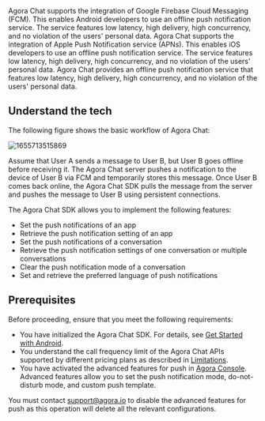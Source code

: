 
<PlatformWrapper platform="android">
Agora Chat supports the integration of Google Firebase Cloud Messaging (FCM). This enables Android developers to use an offline push notification service. The service features low latency, high delivery, high concurrency, and no violation of the users' personal data.
</PlatformWrapper>

<PlatformWrapper platform="ios">
Agora Chat supports the integration of Apple Push Notification service (APNs). This enables iOS developers to use an offline push notification service. The service features low latency, high delivery, high concurrency, and no violation of the users' personal data.
</PlatformWrapper>

<PlatformWrapper platform="web">
Agora Chat provides an offline push notification service that features low latency, high delivery, high concurrency, and no violation of the users' personal data.
</PlatformWrapper>

## Understand the tech

<PlatformWrapper notAllowed="web">
The following figure shows the basic workflow of Agora Chat:

![1655713515869](https://web-cdn.agora.io/docs-files/1655713515869)

Assume that User A sends a message to User B, but User B goes offline before receiving it. The Agora Chat server pushes a notification to the device of User B via FCM and temporarily stores this message. Once User B comes back online, the Agora Chat SDK pulls the message from the server and pushes the message to User B using persistent connections.
</PlatformWrapper>

<PlatformWrapper platform="web">
The Agora Chat SDK allows you to implement the following features:

- Set the push notifications of an app
- Retrieve the push notification setting of an app
- Set the push notifications of a conversation
- Retrieve the push notification settings of one conversation or multiple conversations
- Clear the push notification mode of a conversation
- Set and retrieve the preferred language of push notifications
</PlatformWrapper>

## Prerequisites

Before proceeding, ensure that you meet the following requirements:
- You have initialized the Agora Chat SDK. For details, see [Get Started with Android](./agora_chat_get_started_android).
- You understand the call frequency limit of the Agora Chat APIs supported by different pricing plans as described in [Limitations](../reference/limitations).
- You have activated the advanced features for push in [Agora Console](https://console.agora.io/). Advanced features allow you to set the push notification mode, do-not-disturb mode, and custom push template.
<div class="alert note">You must contact <a href="mailto:support@agora.io">support@agora.io</a> to disable the advanced features for push as this operation will delete all the relevant configurations.</div>


<ProjectImplement />

<ProjectSetup />

<WhatsNext />